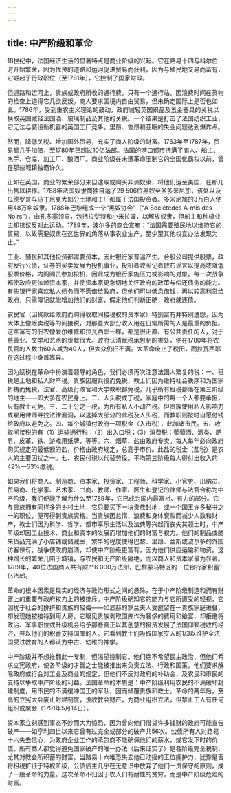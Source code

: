 ```yaml
---
---
---
```

title: 中产阶级和革命
---




18世纪中，法国经济生活的显著特点是商业阶级的兴起。它在路易十四与科尔伯时开始繁荣，因为优良的道路和运河促进贸易而获利，因为与殖民地交易而富有，它崛起于行政职位（至1781年），它控制了国家财政。

但道路和运河上，贵族或政府所收的通行费，只有一个通行站，因浪费时间在货物的检查上迫得它几欲反叛。商人要求国境内自由贸易，但未确定国际上是否也如此。1786年，受到重农主义理论的鼓动，政府减轻英国织品及五金器具的关税以换取英国减轻法国酒、玻璃制品及其他的关税。一个结果是打击了法国纺织工业，它无法与装设新机器的英国工厂竞争。里昂、鲁昂和亚眠的失业问题达到爆炸点。

然而，降低关税、增加国外贸易，充实了商人阶级的财富。1763年至1787年，贸易额几乎加倍，至1780年已超过10亿法郎。法国的港口都市挤满了商人、船主、水手、仓库、加工厂、酿酒厂。商业阶级在未遭革命压制它的全国化霸权以前，曾在那些城镇独霸许久。

正如在英国，商业的繁荣部分来自逮取或购买非洲奴隶，将他们运至美国，在那儿出售以耕作。1788年法国奴隶商独自运了29 506位黑奴至圣多米尼加，该处以及瓜德罗普与马丁尼克大部分土地和工厂都属于法国投资者。多米尼加的3万白人使用48万名奴隶。1788年巴黎组成一个“黑奴协会”（“A Sociétédes A-mis des Noirs”），由孔多塞领导，包括拉斐特和小米拉波，以解放奴隶，但船主和种植业主却抗议反对此运动。1789年，波尔多的商会宣布：“法国需要殖民地以维持它的贸易，以故需要奴隶在这世界的角落从事农业生产，至少至其他权宜办法发现为止。”

工业、殖民和其他投资都需要资本，因此银行家普遍产生。合股公司提供股票，政府发行公债，证券的买卖发展为投机事业，投机者收买记者散布谣言以提高或降低股票价格，内阁阁员参加投机，因此成为银行家施压力或影响的对象。每一次战争都使政府更依赖资本家，并使资本家更急切地关怀政府的政策与偿还债务的能力。有些银行家喜欢私人债务而不愿借给政府，但他们可以低息借钱，再以较高利贷给政府，只需簿记就能增加他们的财富，假定他们判断正确，政府就还债。

农民官（因贷款给政府而购得收取间接税权的资本家）特别富有并特别遭怨，因为大体上像贩卖税等的间接税，对那些大部分收入用在日常所需的人是最重的负担。这些富有的佃农像爱尔维修和拉瓦西耶一样，都是很正直、有公共责任的人，对于慈善业、文学和艺术的贡献很大。政府认清赋税承包制的害处，便在1780年将农民官的人数由60人减为40人，但大众仍旧不满。大革命废止了税田，而拉瓦西耶在这过程中身首离异。

因为赋税在革命中扮演着领导的角色，我们必须再次注意法国人繁复的税：一、租税是土地和私人财产税。贵族因服兵役而免税，教士们因为维持社会秩序和为国家祈祷而免税，法官、高级行政官和大学教职都免税，几乎所有租税都落在第三阶级的地主——即大多在农民身上。二、人头税或丁税，家庭中的每一个人都要承担，只有教士可免。三、二十分之一税，为所有私人不动产税。但贵族使用私人影响力或雇用律师寻找法律漏洞，以逃掉大部分的此税及人头税，而教职则按时自愿付钱给政府以避免之。四、每个城镇付政府一项税金（入市税），此加诸市民。五、收取间接税的有（1）运输通行税；（2）出入口税；（3）消费税：葡萄酒、酒类、肥皂、皮革、铁、游戏用纸牌，等等。六、烟草、盐由政府专卖。每人每年必向政府购买规定的最低额的盐，价格由政府规定，总高于市价。此盐的税金（盐税）是农人的主要困扰之一。七、农民付税以代替劳役。平均第三阶级每人得付出收入的42%—53%缴税。

如果我们将商人、制造商、资本家、投资家、工程师、科学家、小官吏、出纳员、贸易商、化学家、艺术家、书商、教师、作家、医生和登记的律师与法官合称为中产阶级，我们便能了解为什么至1789年，它已成为国内最富裕、有力的部分。它与贵族拥有同样多的乡村土地，它只要买下一块贵族封地，或一个国王许多秘书之一的职位，便可得到贵族资格。当贵族因怠惰、浪费和身体衰败而减少人数和财产，教士们因为科学、哲学、都市享乐生活以及法典等兴起而丧失其领土时，中产阶级却因工业技术、商业和资本的发展而增加他们的财富与权力。他们的制品或舶来货品充满了小店铺或储藏室，繁华的程度使得巴黎、里昂、兰斯或波尔多的外国访客惊讶。战争使政府崩溃，却使中产阶级更富有，因为他们供应运输和物资。这种增长的繁荣几陷于城镇，与农民和无产阶级隔绝，而以商人和资本家最为显著。1789年，40位法国商人共有财产6 000万法郎，巴黎蒙马特区的一位银行家积蓄1亿法郎。

革命的根本因素是现实的经济与政治形式之间的悬殊，在于中产阶级制造和拥有财富上的重要与政府权力上的被排斥。中产阶级确知它的能力与它所遭受的轻视，它困扰于社会的排挤和贵族的轻侮——如显赫的罗兰夫人受邀留在一贵族家庭进餐，却发现她被接待到用人房。它眼见贵族剥取国库作为奢侈的费用和飨宴，却拒绝将政治、军事职位或升级机会给予那些真正以其创意的投资发展了法国仰赖税收的经济，并以他们的积蓄支持国库的人。它看到教士们吸取国家岁入的1/3以维护全法国受过教育的人都认为中古、幼稚的神学。

中产阶级并不想推翻此一专制，但渴望控制它。他们绝不希望民主政治，但他们希求立宪政府，使各阶级的才智之士能被推出来负责立法、行政和国策。他们要求解除政府或行会对工业及商业的规定，但他们不反对政府的补助金，及农民和市民的支持以争取中产阶级的利益。法国革命的本质是：中产阶级利用农民的不满破坏封建制度，用市民的不满缓冲国王的军队，因而倾覆贵族和教士。革命的两年后，至高的立宪大会废止封建制度，没收教会财产，为商业组织立法，但禁止工人有任何组织或聚会（1791年5月14日）。

资本家立刻感到事态不妙而大为惊恐，因为曾向他们借贷许多钱财的政府可能宣告破产——如亨利四世以来它曾有过完全或部分的破产共56次。公债所有人对路易十六失去信心，为政府企业工作的承包商不能确保他们的薪水，或它发下时的价值。所有商人都觉得避免国家破产的唯一办法（后来证实了）是各阶级完全税制，尤其对教会所积蓄的财富。当路易十六唯恐失去他已动摇的王位拥护力，犹豫是否将租税扩征于特权阶级，公债债主几乎在无意识中放弃了他们一贯保守的原则，成了一股革命的力量。这次革命不归因于农人们有耐性的贫穷，而是中产阶级危险的财富。